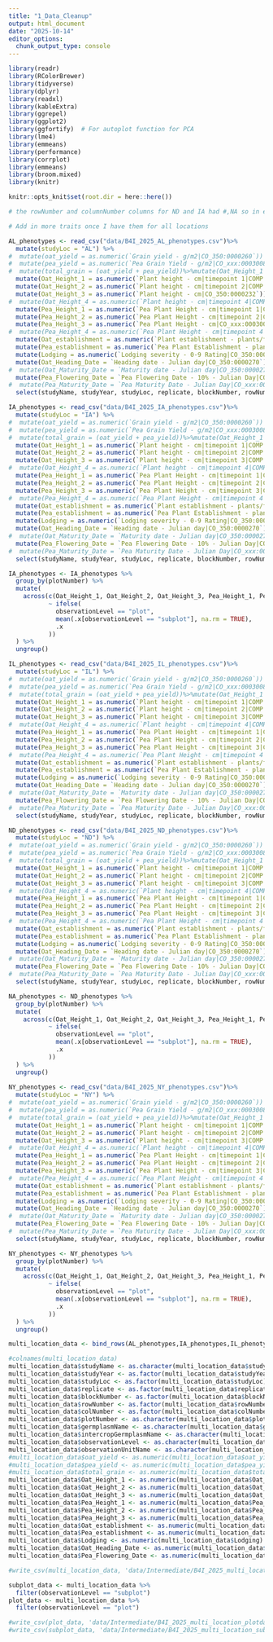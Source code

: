 ```yaml
---
title: "1_Data_Cleanup"
output: html_document
date: "2025-10-14"
editor_options: 
  chunk_output_type: console
---
```


```r
library(readr)
library(RColorBrewer)
library(tidyverse)
library(dplyr)
library(readxl)
library(kableExtra)
library(ggrepel)
library(ggplot2)
library(ggfortify)  # For autoplot function for PCA
library(lme4)
library(emmeans)
library(performance)
library(corrplot)
library(emmeans)
library(broom.mixed)
library(knitr)
```

```r
knitr::opts_knit$set(root.dir = here::here())
```

```r
# the rowNumber and columnNumber columns for ND and IA had #,NA so in excel I used Find&Replace to remove the ,NA from those columns 

# Add in more traits once I have them for all locations 

AL_phenotypes <- read_csv("data/B4I_2025_AL_phenotypes.csv")%>%
  mutate(studyLoc = "AL") %>%
#  mutate(oat_yield = as.numeric(`Grain yield - g/m2|CO_350:0000260`)) %>%
#  mutate(pea_yield = as.numeric(`Pea Grain Yield - g/m2|CO_xxx:0003008`)) %>%
#  mutate(total_grain = (oat_yield + pea_yield))%>%mutate(Oat_Height_1 = as.numeric(`Plant height - cm|timepoint 1|COMP:0000114`))%>%
  mutate(Oat_Height_1 = as.numeric(`Plant height - cm|timepoint 1|COMP:0000114`))%>%
  mutate(Oat_Height_2 = as.numeric(`Plant height - cm|timepoint 2|COMP:0000115`))%>%
  mutate(Oat_Height_3 = as.numeric(`Plant height - cm|CO_350:0000232`))%>%
#  mutate(Oat_Height_4 = as.numeric(`Plant height - cm|timepoint 4|COMP:0000117`))%>%
  mutate(Pea_Height_1 = as.numeric(`Pea Plant Height - cm|timepoint 1|COMP:0000122`))%>%
  mutate(Pea_Height_2 = as.numeric(`Pea Plant Height - cm|timepoint 2|COMP:0000123`))%>%
  mutate(Pea_Height_3 = as.numeric(`Pea Plant Height - cm|CO_xxx:0003005`))%>%
#  mutate(Pea_Height_4 = as.numeric(`Pea Plant Height - cm|timepoint 4|COMP:0000125`))%>%
  mutate(Oat_establishment = as.numeric(`Plant establishment - plants/ft2|CO_350:0005124`))%>%
  mutate(Pea_establishment = as.numeric(`Pea Plant Establishment - plants/ft2|CO_xxx:0003011`))%>%
  mutate(Lodging = as.numeric(`Lodging severity - 0-9 Rating|CO_350:0005007`))%>%
  mutate(Oat_Heading_Date = `Heading date - Julian day|CO_350:0000270`) %>%
#  mutate(Oat_Maturity_Date = `Maturity date - Julian day|CO_350:0000271`)%>%
  mutate(Pea_Flowering_Date = `Pea Flowering Date - 10% - Julian Day|CO_xxx:0003014`)%>%
#  mutate(Pea_Maturity_Date = `Pea Maturity Date - Julian Day|CO_xxx:0003015`)%>%
  select(studyName, studyYear, studyLoc, replicate, blockNumber, rowNumber, colNumber, plotNumber, germplasmName, intercropGermplasmName, observationLevel, observationUnitName, Oat_Height_1, Oat_Height_2, Oat_Height_3, Pea_Height_1, Pea_Height_2, Pea_Height_3, Oat_establishment, Pea_establishment, Lodging, Oat_Heading_Date, Pea_Flowering_Date)

IA_phenotypes <- read_csv("data/B4I_2025_IA_phenotypes.csv")%>%
  mutate(studyLoc = "IA") %>%
#  mutate(oat_yield = as.numeric(`Grain yield - g/m2|CO_350:0000260`)) %>%
#  mutate(pea_yield = as.numeric(`Pea Grain Yield - g/m2|CO_xxx:0003008`)) %>%
#  mutate(total_grain = (oat_yield + pea_yield))%>%mutate(Oat_Height_1 = as.numeric(`Plant height - cm|timepoint 1|COMP:0000114`))%>%
  mutate(Oat_Height_1 = as.numeric(`Plant height - cm|timepoint 1|COMP:0000114`))%>%
  mutate(Oat_Height_2 = as.numeric(`Plant height - cm|timepoint 2|COMP:0000115`))%>%
  mutate(Oat_Height_3 = as.numeric(`Plant height - cm|timepoint 3|COMP:0000116`))%>%
#  mutate(Oat_Height_4 = as.numeric(`Plant height - cm|timepoint 4|COMP:0000117`))%>%
  mutate(Pea_Height_1 = as.numeric(`Pea Plant Height - cm|timepoint 1|COMP:0000122`))%>%
  mutate(Pea_Height_2 = as.numeric(`Pea Plant Height - cm|timepoint 2|COMP:0000123`))%>%
  mutate(Pea_Height_3 = as.numeric(`Pea Plant Height - cm|timepoint 3|COMP:0000124`))%>%
#  mutate(Pea_Height_4 = as.numeric(`Pea Plant Height - cm|timepoint 4|COMP:0000125`))%>%
  mutate(Oat_establishment = as.numeric(`Plant establishment - plants/ft2|CO_350:0005124`))%>%
  mutate(Pea_establishment = as.numeric(`Pea Plant Establishment - plants/ft2|CO_xxx:0003011`))%>%
  mutate(Lodging = as.numeric(`Lodging severity - 0-9 Rating|CO_350:0005007`))%>%
  mutate(Oat_Heading_Date = `Heading date - Julian day|CO_350:0000270`) %>%
#  mutate(Oat_Maturity_Date = `Maturity date - Julian day|CO_350:0000271`)%>%
  mutate(Pea_Flowering_Date = `Pea Flowering Date - 10% - Julian Day|CO_xxx:0003014`)%>%
#  mutate(Pea_Maturity_Date = `Pea Maturity Date - Julian Day|CO_xxx:0003015`)%>%
  select(studyName, studyYear, studyLoc, replicate, blockNumber, rowNumber, colNumber, plotNumber, germplasmName, intercropGermplasmName, observationLevel, observationUnitName, Oat_Height_1, Oat_Height_2, Oat_Height_3, Pea_Height_1, Pea_Height_2, Pea_Height_3, Oat_establishment, Pea_establishment, Lodging, Oat_Heading_Date, Pea_Flowering_Date)

IA_phenotypes <- IA_phenotypes %>%
  group_by(plotNumber) %>%
  mutate(
    across(c(Oat_Height_1, Oat_Height_2, Oat_Height_3, Pea_Height_1, Pea_Height_2, Pea_Height_3, Oat_establishment, Pea_establishment),
           ~ ifelse(
             observationLevel == "plot",
             mean(.x[observationLevel == "subplot"], na.rm = TRUE),
             .x
           ))
  ) %>%
  ungroup()

IL_phenotypes <- read_csv("data/B4I_2025_IL_phenotypes.csv")%>%
  mutate(studyLoc = "IL") %>%
#  mutate(oat_yield = as.numeric(`Grain yield - g/m2|CO_350:0000260`)) %>%
#  mutate(pea_yield = as.numeric(`Pea Grain Yield - g/m2|CO_xxx:0003008`)) %>%
#  mutate(total_grain = (oat_yield + pea_yield))%>%mutate(Oat_Height_1 = as.numeric(`Plant height - cm|timepoint 1|COMP:0000114`))%>%
  mutate(Oat_Height_1 = as.numeric(`Plant height - cm|timepoint 1|COMP:0000114`))%>%
  mutate(Oat_Height_2 = as.numeric(`Plant height - cm|timepoint 2|COMP:0000115`))%>%
  mutate(Oat_Height_3 = as.numeric(`Plant height - cm|timepoint 3|COMP:0000116`))%>%
#  mutate(Oat_Height_4 = as.numeric(`Plant height - cm|timepoint 4|COMP:0000117`))%>%
  mutate(Pea_Height_1 = as.numeric(`Pea Plant Height - cm|timepoint 1|COMP:0000122`))%>%
  mutate(Pea_Height_2 = as.numeric(`Pea Plant Height - cm|timepoint 2|COMP:0000123`))%>%
  mutate(Pea_Height_3 = as.numeric(`Pea Plant Height - cm|timepoint 3|COMP:0000124`))%>%
#  mutate(Pea_Height_4 = as.numeric(`Pea Plant Height - cm|timepoint 4|COMP:0000125`))%>%
  mutate(Oat_establishment = as.numeric(`Plant establishment - plants/ft2|CO_350:0005124`))%>%
  mutate(Pea_establishment = as.numeric(`Pea Plant Establishment - plants/ft2|CO_xxx:0003011`))%>%
  mutate(Lodging = as.numeric(`Lodging severity - 0-9 Rating|CO_350:0005007`))%>%
  mutate(Oat_Heading_Date = `Heading date - Julian day|CO_350:0000270`) %>%
#  mutate(Oat_Maturity_Date = `Maturity date - Julian day|CO_350:0000271`)%>%
  mutate(Pea_Flowering_Date = `Pea Flowering Date - 10% - Julian Day|CO_xxx:0003014`)%>%
#  mutate(Pea_Maturity_Date = `Pea Maturity Date - Julian Day|CO_xxx:0003015`)%>%
  select(studyName, studyYear, studyLoc, replicate, blockNumber, rowNumber, colNumber, plotNumber, germplasmName, intercropGermplasmName, observationLevel, observationUnitName, Oat_Height_1, Oat_Height_2, Oat_Height_3, Pea_Height_1, Pea_Height_2, Pea_Height_3, Oat_establishment, Pea_establishment, Lodging, Oat_Heading_Date, Pea_Flowering_Date)

ND_phenotypes <- read_csv("data/B4I_2025_ND_phenotypes.csv")%>%
  mutate(studyLoc = "ND") %>%
#  mutate(oat_yield = as.numeric(`Grain yield - g/m2|CO_350:0000260`)) %>%
#  mutate(pea_yield = as.numeric(`Pea Grain Yield - g/m2|CO_xxx:0003008`)) %>%
#  mutate(total_grain = (oat_yield + pea_yield))%>%mutate(Oat_Height_1 = as.numeric(`Plant height - cm|timepoint 1|COMP:0000114`))%>%
  mutate(Oat_Height_1 = as.numeric(`Plant height - cm|timepoint 1|COMP:0000114`))%>%
  mutate(Oat_Height_2 = as.numeric(`Plant height - cm|timepoint 2|COMP:0000115`))%>%
  mutate(Oat_Height_3 = as.numeric(`Plant height - cm|timepoint 3|COMP:0000116`))%>%
#  mutate(Oat_Height_4 = as.numeric(`Plant height - cm|timepoint 4|COMP:0000117`))%>%
  mutate(Pea_Height_1 = as.numeric(`Pea Plant Height - cm|timepoint 1|COMP:0000122`))%>%
  mutate(Pea_Height_2 = as.numeric(`Pea Plant Height - cm|timepoint 2|COMP:0000123`))%>%
  mutate(Pea_Height_3 = as.numeric(`Pea Plant Height - cm|timepoint 3|COMP:0000124`))%>%
#  mutate(Pea_Height_4 = as.numeric(`Pea Plant Height - cm|timepoint 4|COMP:0000125`))%>%
  mutate(Oat_establishment = as.numeric(`Plant establishment - plants/ft2|CO_350:0005124`))%>%
  mutate(Pea_establishment = as.numeric(`Pea Plant Establishment - plants/ft2|CO_xxx:0003011`))%>%
  mutate(Lodging = as.numeric(`Lodging severity - 0-9 Rating|CO_350:0005007`))%>%
  mutate(Oat_Heading_Date = `Heading date - Julian day|CO_350:0000270`) %>%
#  mutate(Oat_Maturity_Date = `Maturity date - Julian day|CO_350:0000271`)%>%
  mutate(Pea_Flowering_Date = `Pea Flowering Date - 10% - Julian Day|CO_xxx:0003014`)%>%
#  mutate(Pea_Maturity_Date = `Pea Maturity Date - Julian Day|CO_xxx:0003015`)%>%
  select(studyName, studyYear, studyLoc, replicate, blockNumber, rowNumber, colNumber, plotNumber, germplasmName, intercropGermplasmName, observationLevel, observationUnitName, Oat_Height_1, Oat_Height_2, Oat_Height_3, Pea_Height_1, Pea_Height_2, Pea_Height_3, Oat_establishment, Pea_establishment, Lodging, Oat_Heading_Date, Pea_Flowering_Date)

NA_phenotypes <- ND_phenotypes %>%
  group_by(plotNumber) %>%
  mutate(
    across(c(Oat_Height_1, Oat_Height_2, Oat_Height_3, Pea_Height_1, Pea_Height_2, Pea_Height_3, Oat_establishment, Pea_establishment),
           ~ ifelse(
             observationLevel == "plot",
             mean(.x[observationLevel == "subplot"], na.rm = TRUE),
             .x
           ))
  ) %>%
  ungroup()
  
NY_phenotypes <- read_csv("data/B4I_2025_NY_phenotypes.csv")%>%
  mutate(studyLoc = "NY") %>%
#  mutate(oat_yield = as.numeric(`Grain yield - g/m2|CO_350:0000260`)) %>%
#  mutate(pea_yield = as.numeric(`Pea Grain Yield - g/m2|CO_xxx:0003008`)) %>%
#  mutate(total_grain = (oat_yield + pea_yield))%>%mutate(Oat_Height_1 = as.numeric(`Plant height - cm|timepoint 1|COMP:0000114`))%>%
  mutate(Oat_Height_1 = as.numeric(`Plant height - cm|timepoint 1|COMP:0000114`))%>%
  mutate(Oat_Height_2 = as.numeric(`Plant height - cm|timepoint 2|COMP:0000115`))%>%
  mutate(Oat_Height_3 = as.numeric(`Plant height - cm|timepoint 3|COMP:0000116`))%>%
#  mutate(Oat_Height_4 = as.numeric(`Plant height - cm|timepoint 4|COMP:0000117`))%>%
  mutate(Pea_Height_1 = as.numeric(`Pea Plant Height - cm|timepoint 1|COMP:0000122`))%>%
  mutate(Pea_Height_2 = as.numeric(`Pea Plant Height - cm|timepoint 2|COMP:0000123`))%>%
  mutate(Pea_Height_3 = as.numeric(`Pea Plant Height - cm|timepoint 3|COMP:0000124`))%>%
#  mutate(Pea_Height_4 = as.numeric(`Pea Plant Height - cm|timepoint 4|COMP:0000125`))%>%
  mutate(Oat_establishment = as.numeric(`Plant establishment - plants/ft2|CO_350:0005124`))%>%
  mutate(Pea_establishment = as.numeric(`Pea Plant Establishment - plants/ft2|CO_xxx:0003011`))%>%
  mutate(Lodging = as.numeric(`Lodging severity - 0-9 Rating|CO_350:0005007`))%>%
  mutate(Oat_Heading_Date = `Heading date - Julian day|CO_350:0000270`) %>%
#  mutate(Oat_Maturity_Date = `Maturity date - Julian day|CO_350:0000271`)%>%
  mutate(Pea_Flowering_Date = `Pea Flowering Date - 10% - Julian Day|CO_xxx:0003014`)%>%
#  mutate(Pea_Maturity_Date = `Pea Maturity Date - Julian Day|CO_xxx:0003015`)%>%
  select(studyName, studyYear, studyLoc, replicate, blockNumber, rowNumber, colNumber, plotNumber, germplasmName, intercropGermplasmName, observationLevel, observationUnitName, Oat_Height_1, Oat_Height_2, Oat_Height_3, Pea_Height_1, Pea_Height_2, Pea_Height_3, Oat_establishment, Pea_establishment, Lodging, Oat_Heading_Date, Pea_Flowering_Date)

NY_phenotypes <- NY_phenotypes %>%
  group_by(plotNumber) %>%
  mutate(
    across(c(Oat_Height_1, Oat_Height_2, Oat_Height_3, Pea_Height_1, Pea_Height_2, Pea_Height_3, Oat_establishment, Pea_establishment),
           ~ ifelse(
             observationLevel == "plot",
             mean(.x[observationLevel == "subplot"], na.rm = TRUE),
             .x
           ))
  ) %>%
  ungroup()
```

```r
multi_location_data <- bind_rows(AL_phenotypes,IA_phenotypes,IL_phenotypes,ND_phenotypes,NY_phenotypes)
```

```r
#colnames(multi_location_data)
multi_location_data$studyName <- as.character(multi_location_data$studyName)
multi_location_data$studyYear <- as.factor(multi_location_data$studyYear)
multi_location_data$studyLoc <- as.factor(multi_location_data$studyLoc)
multi_location_data$replicate <- as.factor(multi_location_data$replicate)
multi_location_data$blockNumber <- as.factor(multi_location_data$blockNumber)
multi_location_data$rowNumber <- as.factor(multi_location_data$rowNumber)
multi_location_data$colNumber <- as.factor(multi_location_data$colNumber)
multi_location_data$plotNumber <- as.character(multi_location_data$plotNumber)
multi_location_data$germplasmName <- as.character(multi_location_data$germplasmName)
multi_location_data$intercropGermplasmName <- as.character(multi_location_data$intercropGermplasmName)
multi_location_data$observationLevel <- as.character(multi_location_data$observationLevel)
multi_location_data$observationUnitName <- as.character(multi_location_data$observationUnitName)
#multi_location_data$oat_yield <- as.numeric(multi_location_data$oat_yield)
#multi_location_data$pea_yield <- as.numeric(multi_location_data$pea_yield)
#multi_location_data$total_grain <- as.numeric(multi_location_data$total_grain)
multi_location_data$Oat_Height_1 <- as.numeric(multi_location_data$Oat_Height_1)
multi_location_data$Oat_Height_2 <- as.numeric(multi_location_data$Oat_Height_2)
multi_location_data$Oat_Height_3 <- as.numeric(multi_location_data$Oat_Height_3)
multi_location_data$Pea_Height_1 <- as.numeric(multi_location_data$Pea_Height_1)
multi_location_data$Pea_Height_2 <- as.numeric(multi_location_data$Pea_Height_2)
multi_location_data$Pea_Height_3 <- as.numeric(multi_location_data$Pea_Height_3)
multi_location_data$Oat_establishment <- as.numeric(multi_location_data$Oat_establishment)
multi_location_data$Pea_establishment <- as.numeric(multi_location_data$Pea_establishment)
multi_location_data$Lodging <- as.numeric(multi_location_data$Lodging)
multi_location_data$Oat_Heading_Date <- as.numeric(multi_location_data$Oat_Heading_Date)
multi_location_data$Pea_Flowering_Date <- as.numeric(multi_location_data$Pea_Flowering_Date)
```

```r
#write_csv(multi_location_data, 'data/Intermediate/B4I_2025_multi_location_data.csv')
```

```r
subplot_data <- multi_location_data %>%
  filter(observationLevel == "subplot")
plot_data <- multi_location_data %>%
  filter(observationLevel == "plot")
```

```r
#write_csv(plot_data, 'data/Intermediate/B4I_2025_multi_location_plotdata.csv')
#write_csv(subplot_data, 'data/Intermediate/B4I_2025_multi_location_subplotdata.csv')
```
